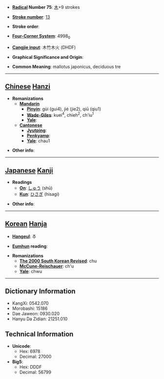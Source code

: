 * '''[[Wiktionary:Chinese radical index| Radical]] Number 75''': [[Wiktionary:Chinese radical index 木|木]]+9 strokes

* '''[[Wiktionary:Chinese total strokes index|Stroke number]]''': [[Wiktionary:Chinese total strokes index 13|13]]

* '''Stroke order''': 

* '''[[Wiktionary:Chinese four corner index|Four-Corner System]]''': 4998<sub>0</sub>

* '''[[Wiktionary:Chinese Cangjie index|Cangjie input]]''': 木竹木火 (DHDF)

* '''Graphical Significance and Origin''': 

* '''Common Meaning''': mallotus japonicus, deciduous tre

----

== [[Chinese]] [[Hanzi]] ==

* '''Romanizations'''
** '''[[Mandarin]]'''
*** '''[[Pinyin]]''': gùi (gui4), jié (jie2), qiū (qiu1)
*** '''[[Wade-Giles]]''': kuei<sup>4</sup>, chieh<sup>2</sup>, ch'iu<sup>1</sup>
*** '''[[Yale]]''': 
** '''[[Cantonese]]'''
*** '''[[Jyutping]]''':
*** '''[[Penkyamp]]''': 
*** '''[[Yale]]''': chau1

* '''Other info''': 

----

== [[Japanese]] [[Kanji]] ==

* '''Readings'''
** '''[[On]]''': [[しゅう]] (shū)
** '''[[Kun]]''': [[ひさぎ]] (hisagi)

* '''Other info''':  

----

== [[Korean]] [[Hanja]] ==

* '''[[Hangeul]]''': 추

* '''[[Eumhun]] reading''': 

* '''Romanizations'''
** '''[[The 2000 South Korean Revised Romanization|The 2000 South Korean Revised]]''': chu
** '''[[McCune-Reischauer]]''': ch'u
** '''[[Yale]]''': chwu

----

== Dictionary Information ==

* KangXi: 0542.070
* Morobashi: 15186
* Dae Jaweon: 0930.020
* Hanyu Da Zidian: 21251.010

== Technical Information ==

* '''Unicode''':
** Hex: 6978
** Decimal: 27000
* '''Big5''':
** Hex: DDDF
** Decimal: 56799